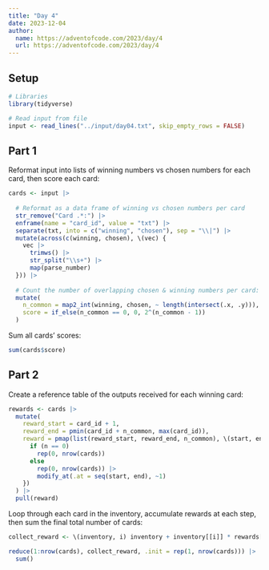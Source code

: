 ```yaml
---
title: "Day 4"
date: 2023-12-04
author:
  name: https://adventofcode.com/2023/day/4
  url: https://adventofcode.com/2023/day/4
---
```


## Setup

```r

# Libraries
library(tidyverse)

# Read input from file
input <- read_lines("../input/day04.txt", skip_empty_rows = FALSE)

```

## Part 1

Reformat input into lists of winning numbers vs chosen numbers for each card, then score each card:

```r

cards <- input |> 
  
  # Reformat as a data frame of winning vs chosen numbers per card
  str_remove("Card .*:") |> 
  enframe(name = "card_id", value = "txt") |> 
  separate(txt, into = c("winning", "chosen"), sep = "\\|") |> 
  mutate(across(c(winning, chosen), \(vec) {
    vec |> 
      trimws() |> 
      str_split("\\s+") |> 
      map(parse_number)
  })) |> 
  
  # Count the number of overlapping chosen & winning numbers per card:
  mutate(
    n_common = map2_int(winning, chosen, ~ length(intersect(.x, .y))),
    score = if_else(n_common == 0, 0, 2^(n_common - 1))
  )

```

Sum all cards' scores:

```r

sum(cards$score)

```

## Part 2

Create a reference table of the outputs received for each winning card: 

```r

rewards <- cards |> 
  mutate(
    reward_start = card_id + 1,
    reward_end = pmin(card_id + n_common, max(card_id)),
    reward = pmap(list(reward_start, reward_end, n_common), \(start, end, n) {
      if (n == 0) 
        rep(0, nrow(cards))
      else 
        rep(0, nrow(cards)) |> 
        modify_at(.at = seq(start, end), ~1)
    })
  ) |> 
  pull(reward)

```

Loop through each card in the inventory, accumulate rewards at each step, then sum the final total number of cards:

```r

collect_reward <- \(inventory, i) inventory + inventory[[i]] * rewards[[i]]

reduce(1:nrow(cards), collect_reward, .init = rep(1, nrow(cards))) |> 
  sum()

```

